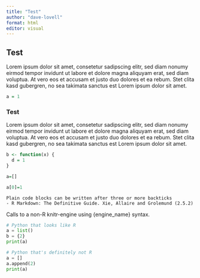 ```yaml
---
title: "Test"
author: "dave-lovell"
format: html
editor: visual
---
```


## Test

Lorem ipsum dolor sit amet, consetetur sadipscing elitr, sed diam nonumy eirmod tempor invidunt ut labore et dolore magna aliquyam erat, sed diam voluptua. At vero eos et accusam et justo duo dolores et ea rebum. Stet clita kasd gubergren, no sea takimata sanctus est Lorem ipsum dolor sit amet.

```r
a = 1
```

### Test

Lorem ipsum dolor sit amet, consetetur sadipscing elitr, sed diam nonumy eirmod tempor invidunt ut labore et dolore magna aliquyam erat, sed diam voluptua. At vero eos et accusam et justo duo dolores et ea rebum. Stet clita kasd gubergren, no sea takimata sanctus est Lorem ipsum dolor sit amet.

```r
b <- function(x) {
  d = 1
}

```

```r
a=[]

a[0]=1
```

```         
Plain code blocks can be written after three or more backticks
- R Markdown: The Definitive Guide. Xie, Allaire and Grolemund (2.5.2)
```

Calls to a non-R knitr-engine using {engine_name} syntax.

```python
# Python that looks like R
a = list()
b = {2}
print(a)
```

```python
# Python that's definitely not R
a = []
a.append(2)
print(a)
```
